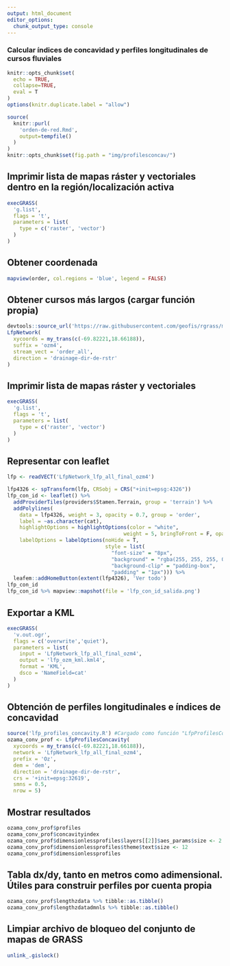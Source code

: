 ```yaml
---
output: html_document
editor_options: 
  chunk_output_type: console
---
```

### Calcular índices de concavidad y perfiles longitudinales de cursos fluviales


```r
knitr::opts_chunk$set(
  echo = TRUE,
  collapse=TRUE,
  eval = T
)
options(knitr.duplicate.label = "allow")
```

```r
source(
  knitr::purl(
    'orden-de-red.Rmd',
    output=tempfile()
  )
)
knitr::opts_chunk$set(fig.path = "img/profilesconcav/")
```

## Imprimir lista de mapas ráster y vectoriales dentro en la región/localización activa


```r
execGRASS(
  'g.list',
  flags = 't',
  parameters = list(
    type = c('raster', 'vector')
  )
)
```

## Obtener coordenada

```r
mapview(order, col.regions = 'blue', legend = FALSE)
```

## Obtener cursos más largos (cargar función propia)

```r
devtools::source_url('https://raw.githubusercontent.com/geofis/rgrass/master/lfp_network.R') #Cargada como función "LfpNetwork"
LfpNetwork(
  xycoords = my_trans(c(-69.82221,18.66188)),
  suffix = 'ozm4',
  stream_vect = 'order_all',
  direction = 'drainage-dir-de-rstr'
)
```

## Imprimir lista de mapas ráster y vectoriales

```r
execGRASS(
  'g.list',
  flags = 't',
  parameters = list(
    type = c('raster', 'vector')
  )
)
```

## Representar con leaflet

```r
lfp <- readVECT('LfpNetwork_lfp_all_final_ozm4')
```

```r
lfp4326 <- spTransform(lfp, CRSobj = CRS("+init=epsg:4326"))
lfp_con_id <- leaflet() %>%
  addProviderTiles(providers$Stamen.Terrain, group = 'terrain') %>%
  addPolylines(
    data = lfp4326, weight = 3, opacity = 0.7, group = 'order',
    label = ~as.character(cat),
    highlightOptions = highlightOptions(color = "white",
                                      weight = 5, bringToFront = F, opacity = 1),
    labelOptions = labelOptions(noHide = T,
                                style = list(
                                  "font-size" = "8px",
                                  "background" = "rgba(255, 255, 255, 0.5)",
                                  "background-clip" = "padding-box",
                                  "padding" = "1px"))) %>% 
  leafem::addHomeButton(extent(lfp4326), 'Ver todo')
lfp_con_id
lfp_con_id %>% mapview::mapshot(file = 'lfp_con_id_salida.png')
```

## Exportar a KML

```r
execGRASS(
  'v.out.ogr',
  flags = c('overwrite','quiet'),
  parameters = list(
    input = 'LfpNetwork_lfp_all_final_ozm4',
    output = 'lfp_ozm_kml.kml4',
    format = 'KML',
    dsco = 'NameField=cat'
  )
)
```

## Obtención de perfiles longitudinales e índices de concavidad

```r
source('lfp_profiles_concavity.R') #Cargado como función "LfpProfilesConcavity"
ozama_conv_prof <- LfpProfilesConcavity(
  xycoords = my_trans(c(-69.82221,18.66188)),
  network = 'LfpNetwork_lfp_all_final_ozm4',
  prefix = 'Oz',
  dem = 'dem',
  direction = 'drainage-dir-de-rstr',
  crs = '+init=epsg:32619',
  smns = 0.5,
  nrow = 5)
```

## Mostrar resultados

```r
ozama_conv_prof$profiles
ozama_conv_prof$concavityindex
ozama_conv_prof$dimensionlessprofiles$layers[[2]]$aes_params$size <- 2
ozama_conv_prof$dimensionlessprofiles$theme$text$size <- 12
ozama_conv_prof$dimensionlessprofiles
```

## Tabla dx/dy, tanto en metros como adimensional. Útiles para construir perfiles por cuenta propia

```r
ozama_conv_prof$lengthzdata %>% tibble::as.tibble()
ozama_conv_prof$lengthzdatadmnls %>% tibble::as.tibble()
```


## Limpiar archivo de bloqueo del conjunto de mapas de GRASS

```r
unlink_.gislock()
```
